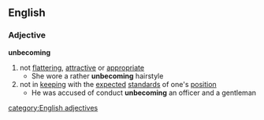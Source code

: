 ==English==
===Adjective===
'''unbecoming'''
#not [[flattering]], [[attractive]] or [[appropriate]]
#* She wore a rather '''unbecoming''' hairstyle
#not in [[keeping]] with the [[expected]] [[standard]]s of one's [[position]]
#* He was accused of conduct '''unbecoming''' an officer and a gentleman
[[category:English adjectives]]